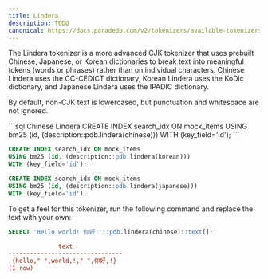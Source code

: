 ```yaml
---
title: Lindera
description: TODO
canonical: https://docs.paradedb.com/v2/tokenizers/available-tokenizers/lindera
---
```


The Lindera tokenizer is a more advanced CJK tokenizer that uses prebuilt Chinese, Japanese, or Korean dictionaries to break text into meaningful tokens (words or phrases) rather than on individual characters.
Chinese Lindera uses the CC-CEDICT dictionary, Korean Lindera uses the KoDic dictionary, and Japanese Lindera uses the IPADIC dictionary.

By default, non-CJK text is lowercased, but punctuation and whitespace are not ignored.

<CodeGroup>
```sql Chinese Lindera
CREATE INDEX search_idx ON mock_items
USING bm25 (id, (description::pdb.lindera(chinese)))
WITH (key_field='id');
```

```sql Korean Lindera
CREATE INDEX search_idx ON mock_items
USING bm25 (id, (description::pdb.lindera(korean)))
WITH (key_field='id');
```

```sql Japanese Lindera
CREATE INDEX search_idx ON mock_items
USING bm25 (id, (description::pdb.lindera(japanese)))
WITH (key_field='id');
```

</CodeGroup>

To get a feel for this tokenizer, run the following command and replace the text with your own:

```sql
SELECT 'Hello world! 你好!'::pdb.lindera(chinese)::text[];
```

```ini Expected Response
              text
--------------------------------
 {hello," ",world,!," ",你好,!}
(1 row)
```
